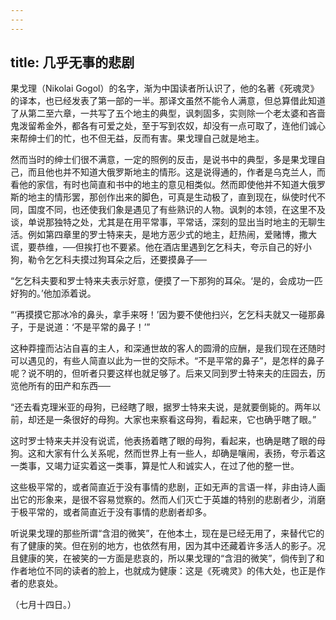 ```yaml
---
---
---
```

title: 几乎无事的悲剧
---



果戈理（Nikolai Gogol）的名字，渐为中国读者所认识了，他的名著《死魂灵》的译本，也已经发表了第一部的一半。那译文虽然不能令人满意，但总算借此知道了从第二至六章，一共写了五个地主的典型，讽刺固多，实则除一个老太婆和吝啬鬼泼留希金外，都各有可爱之处，至于写到农奴，却没有一点可取了，连他们诚心来帮绅士们的忙，也不但无益，反而有害。果戈理自己就是地主。

然而当时的绅士们很不满意，一定的照例的反击，是说书中的典型，多是果戈理自己，而且他也并不知道大俄罗斯地主的情形。这是说得通的，作者是乌克兰人，而看他的家信，有时也简直和书中的地主的意见相类似。然而即使他并不知道大俄罗斯的地主的情形罢，那创作出来的脚色，可真是生动极了，直到现在，纵使时代不同，国度不同，也还使我们象是遇见了有些熟识的人物。讽刺的本领，在这里不及谈，单说那独特之处，尤其是在用平常事，平常话，深刻的显出当时地主的无聊生活。例如第四章里的罗士特来夫，是地方恶少式的地主，赶热闹，爱赌博，撒大谎，要恭维，──但挨打也不要紧。他在酒店里遇到乞乞科夫，夸示自己的好小狗，勒令乞乞科夫摸过狗耳朵之后，还要摸鼻子──

“乞乞科夫要和罗士特来夫表示好意，便摸了一下那狗的耳朵。‘是的，会成功一匹好狗的。’他加添着说。

“‘再摸摸它那冰冷的鼻头，拿手来呀！’因为要不使他扫兴，乞乞科夫就又一碰那鼻子，于是说道：‘不是平常的鼻子！’”

这种莽撞而沾沾自喜的主人，和深通世故的客人的圆滑的应酬，是我们现在还随时可以遇见的，有些人简直以此为一世的交际术。“不是平常的鼻子”，是怎样的鼻子呢？说不明的，但听者只要这样也就足够了。后来又同到罗士特来夫的庄园去，历览他所有的田产和东西──

“还去看克理米亚的母狗，已经瞎了眼，据罗士特来夫说，是就要倒毙的。两年以前，却还是一条很好的母狗。大家也来察看这母狗，看起来，它也确乎瞎了眼。”

这时罗士特来夫并没有说谎，他表扬着瞎了眼的母狗，看起来，也确是瞎了眼的母狗。这和大家有什么关系呢，然而世界上有一些人，却确是嚷闹，表扬，夸示着这一类事，又竭力证实着这一类事，算是忙人和诚实人，在过了他的整一世。

这些极平常的，或者简直近于没有事情的悲剧，正如无声的言语一样，非由诗人画出它的形象来，是很不容易觉察的。然而人们灭亡于英雄的特别的悲剧者少，消磨于极平常的，或者简直近于没有事情的悲剧者却多。

听说果戈理的那些所谓“含泪的微笑”，在他本土，现在是已经无用了，来替代它的有了健康的笑。但在别的地方，也依然有用，因为其中还藏着许多活人的影子。况且健康的笑，在被笑的一方面是悲哀的，所以果戈理的“含泪的微笑”，倘传到了和作者地位不同的读者的脸上，也就成为健康：这是《死魂灵》的伟大处，也正是作者的悲哀处。

（七月十四日。）